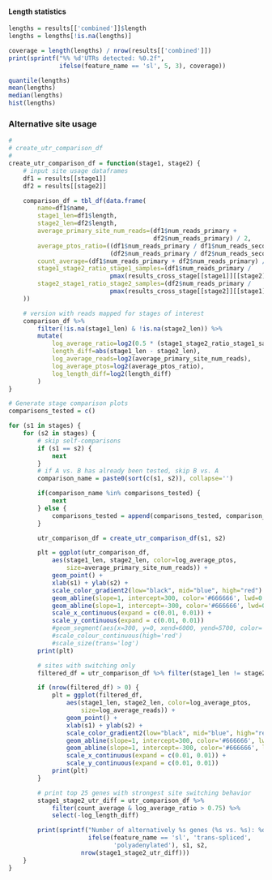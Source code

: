 #### Length statistics

```r
lengths = results[['combined']]$length
lengths = lengths[!is.na(lengths)]

coverage = length(lengths) / nrow(results[['combined']])
print(sprintf("%% %d'UTRs detected: %0.2f", 
              ifelse(feature_name == 'sl', 5, 3), coverage))

quantile(lengths)
mean(lengths)
median(lengths)
hist(lengths)
```

### Alternative site usage

```r
#
# create_utr_comparison_df
#
create_utr_comparison_df = function(stage1, stage2) {
    # input site usage dataframes
    df1 = results[[stage1]]
    df2 = results[[stage2]]

    comparison_df = tbl_df(data.frame(
        name=df1$name,
        stage1_len=df1$length,
        stage2_len=df2$length,
        average_primary_site_num_reads=(df1$num_reads_primary +
                                        df2$num_reads_primary) / 2,
        average_ptos_ratio=((df1$num_reads_primary / df1$num_reads_secondary) + 
                            (df2$num_reads_primary / df2$num_reads_secondary)) / 2,
        count_average=(df1$num_reads_primary + df2$num_reads_primary) / 2,
        stage1_stage2_ratio_stage1_samples=(df1$num_reads_primary /
                            pmax(results_cross_stage[[stage1]][[stage2]], 1)),
        stage2_stage1_ratio_stage2_samples=(df2$num_reads_primary / 
                            pmax(results_cross_stage[[stage2]][[stage1]], 1))
    ))

    # version with reads mapped for stages of interest
    comparison_df %>%
        filter(!is.na(stage1_len) & !is.na(stage2_len)) %>%
        mutate(
            log_average_ratio=log2(0.5 * (stage1_stage2_ratio_stage1_samples + stage2_stage1_ratio_stage2_samples)),
            length_diff=abs(stage1_len - stage2_len), 
            log_average_reads=log2(average_primary_site_num_reads),
            log_average_ptos=log2(average_ptos_ratio),
            log_length_diff=log2(length_diff)
        )
}
```

```r
# Generate stage comparison plots
comparisons_tested = c()

for (s1 in stages) {
    for (s2 in stages) {
        # skip self-comparisons
        if (s1 == s2) {
            next
        }
        # if A vs. B has already been tested, skip B vs. A
        comparison_name = paste0(sort(c(s1, s2)), collapse='')

        if(comparison_name %in% comparisons_tested) {
            next
        } else {
            comparisons_tested = append(comparisons_tested, comparison_name)
        }

        utr_comparison_df = create_utr_comparison_df(s1, s2) 

        plt = ggplot(utr_comparison_df, 
            aes(stage1_len, stage2_len, color=log_average_ptos,
                size=average_primary_site_num_reads)) + 
            geom_point() +
            xlab(s1) + ylab(s2) +
            scale_color_gradient2(low="black", mid="blue", high="red") +
            geom_abline(slope=1, intercept=300, color='#666666', lwd=0.5) +
            geom_abline(slope=1, intercept=-300, color='#666666', lwd=0.5) +
            scale_x_continuous(expand = c(0.01, 0.01)) +
            scale_y_continuous(expand = c(0.01, 0.01))
            #geom_segment(aes(x=300, y=0, xend=6000, yend=5700, color='#666666'))
            #scale_colour_continuous(high='red') 
            #scale_size(trans='log')
        print(plt)

        # sites with switching only
        filtered_df = utr_comparison_df %>% filter(stage1_len != stage2_len) 

        if (nrow(filtered_df) > 0) {
            plt = ggplot(filtered_df,
                aes(stage1_len, stage2_len, color=log_average_ptos,
                    size=log_average_reads)) + 
                geom_point() +
                xlab(s1) + ylab(s2) +
                scale_color_gradient2(low="black", mid="blue", high="red") +
                geom_abline(slope=1, intercept=300, color='#666666', lwd=0.5) +
                geom_abline(slope=1, intercept=-300, color='#666666', lwd=0.5) +
                scale_x_continuous(expand = c(0.01, 0.01)) +
                scale_y_continuous(expand = c(0.01, 0.01))
            print(plt)
        }

        # print top 25 genes with strongest site switching behavior
        stage1_stage2_utr_diff = utr_comparison_df %>% 
            filter(count_average & log_average_ratio > 0.75) %>%
            select(-log_length_diff)

        print(sprintf("Number of alternatively %s genes (%s vs. %s): %d",
                      ifelse(feature_name == 'sl', 'trans-spliced',
                             'polyadenylated'), s1, s2,
                    nrow(stage1_stage2_utr_diff)))
    }
}
```
